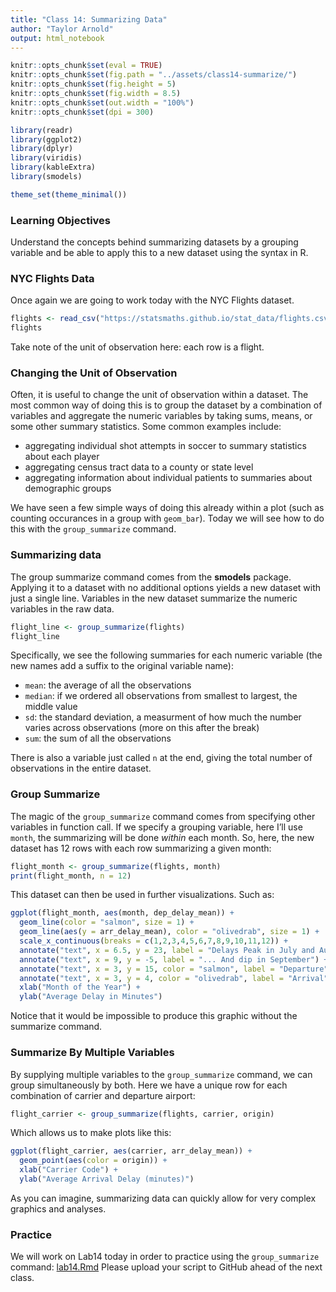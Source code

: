 ```yaml
---
title: "Class 14: Summarizing Data"
author: "Taylor Arnold"
output: html_notebook
---
```


```r
knitr::opts_chunk$set(eval = TRUE)
knitr::opts_chunk$set(fig.path = "../assets/class14-summarize/")
knitr::opts_chunk$set(fig.height = 5)
knitr::opts_chunk$set(fig.width = 8.5)
knitr::opts_chunk$set(out.width = "100%")
knitr::opts_chunk$set(dpi = 300)
```

```r
library(readr)
library(ggplot2)
library(dplyr)
library(viridis)
library(kableExtra)
library(smodels)

theme_set(theme_minimal())
```

### Learning Objectives

Understand the concepts behind summarizing datasets by a grouping variable
and be able to apply this to a new dataset using the syntax in R.

### NYC Flights Data

Once again we are going to work today with the NYC Flights dataset.

```r
flights <- read_csv("https://statsmaths.github.io/stat_data/flights.csv")
flights
```

Take note of the unit of observation here: each row is a flight.

### Changing the Unit of Observation

Often, it is useful to change the unit of observation within a dataset.
The most common way of doing this is to group the dataset by a combination
of variables and aggregate the numeric variables by taking sums, means, or
some other summary statistics. Some common examples include:

- aggregating individual shot attempts in soccer to summary statistics about each player
- aggregating census tract data to a county or state level
- aggregating information about individual patients to summaries about demographic groups

We have seen a few simple ways of doing this already within a plot (such as
counting occurances in a group with `geom_bar`). Today we will see how to do this
with the `group_summarize` command.

### Summarizing data

The group summarize command comes from the **smodels** package. Applying it to a
dataset with no additional options yields a new dataset with just a single line.
Variables in the new dataset summarize the numeric variables in the raw data.

```r
flight_line <- group_summarize(flights)
flight_line
```

Specifically, we see the following summaries for each numeric variable (the new names add a suffix
to the original variable name):

- `mean`: the average of all the observations
- `median`: if we ordered all observations from smallest to largest, the middle value
- `sd`: the standard deviation, a measurment of how much the number varies across observations (more on this after the break)
- `sum`: the sum of all the observations

There is also a variable just called `n` at the end, giving the total number of observations in
the entire dataset.

### Group Summarize

The magic of the `group_summarize` command comes from specifying other variables in function call.
If we specify a grouping variable, here I'll use `month`, the summarizing will be done *within*
each month. So, here, the new dataset has 12 rows with each row summarizing a given month:

```r
flight_month <- group_summarize(flights, month)
print(flight_month, n = 12)
```

This dataset can then be used in further visualizations. Such as:

```r
ggplot(flight_month, aes(month, dep_delay_mean)) +
  geom_line(color = "salmon", size = 1) +
  geom_line(aes(y = arr_delay_mean), color = "olivedrab", size = 1) +
  scale_x_continuous(breaks = c(1,2,3,4,5,6,7,8,9,10,11,12)) +
  annotate("text", x = 6.5, y = 23, label = "Delays Peak in July and August...") +
  annotate("text", x = 9, y = -5, label = "... And dip in September") +
  annotate("text", x = 3, y = 15, color = "salmon", label = "Departure") +
  annotate("text", x = 3, y = 4, color = "olivedrab", label = "Arrival") +
  xlab("Month of the Year") +
  ylab("Average Delay in Minutes")
```

Notice that it would be impossible to produce this graphic without the summarize command.

### Summarize By Multiple Variables

By supplying multiple variables to the `group_summarize` command, we can group simultaneously by both.
Here we have a unique row for each combination of carrier and departure airport:

```r
flight_carrier <- group_summarize(flights, carrier, origin)
```

Which allows us to make plots like this:

```r
ggplot(flight_carrier, aes(carrier, arr_delay_mean)) +
  geom_point(aes(color = origin)) +
  xlab("Carrier Code") +
  ylab("Average Arrival Delay (minutes)")
```

As you can imagine, summarizing data can quickly allow for very complex
graphics and analyses.

### Practice

We will work on Lab14 today in order to practice using the `group_summarize`
command:
<a href="https://raw.githubusercontent.com/statsmaths/stat209/master/labs/lab14.Rmd" download="lab14.Rmd" target="_blank">lab14.Rmd</a>
Please upload your script to GitHub ahead of the next class.








